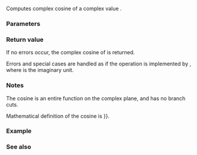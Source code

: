 {{cpp/title|cos{{small|(std::complex)}}}}
{{cpp/numeric/complex/navbar}}
{{ddcl|header=complex|1=
template&lt; class T &gt; 
complex&lt;T&gt; cos( const complex&lt;T&gt;&amp; z );
}}

Computes complex cosine of a complex value {{c|z}}.

===Parameters===
{{par begin}}
{{par|z|complex value}}
{{par end}}

===Return value===

If no errors occur, the complex cosine of {{c|z}} is returned.

Errors and special cases are handled as if the operation is implemented by {{tt|[[cpp/numeric/complex/cosh|std::cosh]](i * z)}}, where {{tt|i}} is the imaginary unit.

===Notes===
The cosine is an entire function on the complex plane, and has no branch cuts.

Mathematical definition of the cosine is {{math|cos z {{=}} {{mfrac|e{{su|p=iz}}+e{{su|p=-iz}}|2}}}}.

===Example===
{{example
|code=
#include &lt;cmath&gt;
#include &lt;complex&gt;
#include &lt;iostream&gt;

int main()
{
    std::cout &lt;&lt; std::fixed;
    std::complex&lt;double&gt; z(1.0, 0.0); // behaves like real cosine along the real line
    std::cout &lt;&lt; "cos" &lt;&lt; z &lt;&lt; " = " &lt;&lt; std::cos(z)
              &lt;&lt; " ( cos(1) = " &lt;&lt; std::cos(1) &lt;&lt; ")\n";

    std::complex&lt;double&gt; z2(0.0, 1.0); // behaves like real cosh along the imaginary line
    std::cout &lt;&lt; "cos" &lt;&lt; z2 &lt;&lt; " = " &lt;&lt; std::cos(z2)
              &lt;&lt; " (cosh(1) = " &lt;&lt; std::cosh(1) &lt;&lt; ")\n";
}
|output=
cos(1.000000,0.000000) = (0.540302,-0.000000) ( cos(1) = 0.540302)
cos(0.000000,1.000000) = (1.543081,-0.000000) (cosh(1) = 1.543081)
}}
===See also===
{{dsc begin}}
{{dsc inc|cpp/numeric/complex/dsc sin}}
{{dsc inc|cpp/numeric/complex/dsc tan}}
{{dsc inc|cpp/numeric/complex/dsc acos}}
{{dsc inc|cpp/numeric/math/dsc cos}}
{{dsc inc|cpp/numeric/valarray/dsc cos}}
{{dsc see c|c/numeric/complex/ccos}}
{{dsc end}}

{{langlinks|de|es|fr|it|ja|pt|ru|zh}}